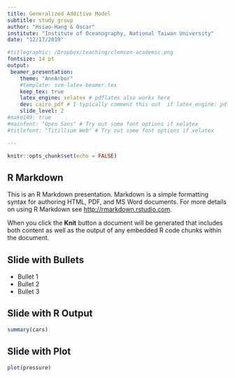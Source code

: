 ```yaml
---
title: Generalized Additive Model
subtitle: study group
author: "Hsiao-Hang & Oscar"
institute: "Institute of Oceanography, National Taiwan University"
date: "12/17/2019"

#titlegraphic: /Dropbox/teaching/clemson-academic.png
fontsize: 14 pt
output:
 beamer_presentation:
    theme: "AnnArbor"
    #template: svm-latex-beamer.tex
    keep_tex: true
    latex_engine: xelatex # pdflatex also works here
    dev: cairo_pdf # I typically comment this out  if latex_engine: pdflatex
    slide_level: 2
#make149: true
#mainfont: "Open Sans" # Try out some font options if xelatex
#titlefont: "Titillium Web" # Try out some font options if xelatex

---
```


```r
knitr::opts_chunk$set(echo = FALSE)
```

## R Markdown

This is an R Markdown presentation. Markdown is a simple formatting syntax for authoring HTML, PDF, and MS Word documents. For more details on using R Markdown see <http://rmarkdown.rstudio.com>.

When you click the **Knit** button a document will be generated that includes both content as well as the output of any embedded R code chunks within the document.

## Slide with Bullets

- Bullet 1
- Bullet 2
- Bullet 3

## Slide with R Output

```r
summary(cars)
```

## Slide with Plot

```r
plot(pressure)
```

